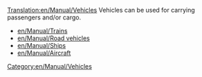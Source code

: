 [[Translation:en/Manual/Vehicles]]
Vehicles can be used for carrying passengers and/or cargo.

[[Category:en/Manual/Vehicles]]

* [[en/Manual/Trains]]
* [[en/Manual/Road vehicles]]
* [[en/Manual/Ships]]
* [[en/Manual/Aircraft]]